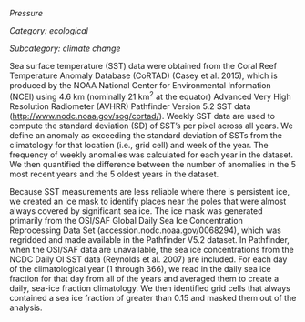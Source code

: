 *Pressure*

*Category: ecological*

*Subcategory: climate change*

Sea surface temperature (SST) data were obtained from the Coral Reef Temperature Anomaly Database (CoRTAD) (Casey et al. 2015), which is produced by the NOAA National Center for Environmental Information (NCEI) using 4.6 km (nominally 21 km^2^ at the equator) Advanced Very High Resolution Radiometer (AVHRR) Pathfinder Version 5.2 SST data ([http://www.nodc.noaa.gov/sog/cortad/](http://www.nodc.noaa.gov/sog/cortad/)). Weekly SST data are used to compute the standard deviation (SD) of SST's per pixel across all years. We define an anomaly as exceeding the standard deviation of SSTs from the climatology for that location (i.e., grid cell) and week of the year. The frequency of weekly anomalies was calculated for each year in the dataset. We then quantified the difference between the number of anomalies in the 5 most recent years and the 5 oldest years in the dataset.

Because SST measurements are less reliable where there is persistent ice, we created an ice mask to identify places near the poles that were almost always covered by significant sea ice. The ice mask was generated primarily from the OSI/SAF Global Daily Sea Ice Concentration Reprocessing Data Set (accession.nodc.noaa.gov/0068294), which was regridded and made available in the Pathfinder V5.2 dataset. In Pathfinder, when the OSI/SAF data are unavailable, the sea ice concentrations from the NCDC Daily OI SST data (Reynolds et al. 2007) are included. For each day of the climatological year (1 through 366), we read in the daily sea ice fraction for that day from all of the years and averaged them to create a daily, sea-ice fraction climatology. We then identified grid cells that always contained a sea ice fraction of greater than 0.15 and masked them out of the analysis. 